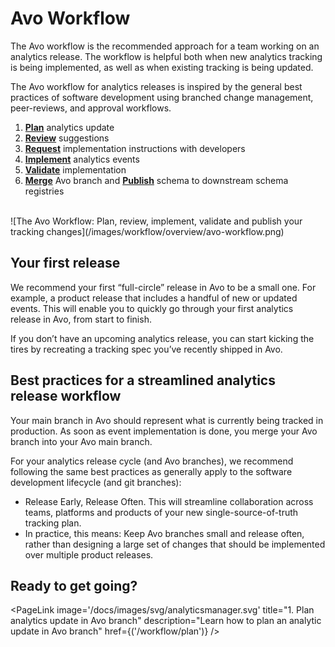 

# Avo Workflow

The Avo workflow is the recommended approach for a team working on an analytics release. The workflow is helpful both when new analytics tracking is being implemented, as well as when existing tracking is being updated.

The Avo workflow for analytics releases is inspired by the general best practices of software development using branched change management, peer-reviews, and approval workflows.

1. **[Plan](/workflow/plan)** analytics update
2. **[Review](/workflow/review)** suggestions
3. **[Request](/workflow/request-implementation)** implementation instructions with developers
4. **[Implement](/workflow/implement)** analytics events
5. **[Validate](/workflow/validate)** implementation
6. **[Merge](/workflow/merge-publish)** Avo branch and **[Publish](/workflow/merge-publish)** schema to downstream schema registries

<br />
![The Avo Workflow: Plan, review, implement, validate and publish your tracking changes](/images/workflow/overview/avo-workflow.png)

## Your first release

We recommend your first “full-circle” release in Avo to be a small one. For example, a product release that includes a handful of new or updated events. This will enable you to quickly go through your first analytics release in Avo, from start to finish.

If you don’t have an upcoming analytics release, you can start kicking the tires by recreating a tracking spec you’ve recently shipped in Avo.

## Best practices for a streamlined analytics release workflow

Your main branch in Avo should represent what is currently being tracked in production. As soon as event implementation is done, you merge your Avo branch into your Avo main branch.

For your analytics release cycle (and Avo branches), we recommend following the same best practices as generally apply to the software development lifecycle (and git branches):

- Release Early, Release Often. This will streamline collaboration across teams, platforms and products of your new single-source-of-truth tracking plan.
- In practice, this means: Keep Avo branches small and release often, rather than designing a large set of changes that should be implemented over multiple product releases.

## Ready to get going?

<PageLink
  image='/docs/images/svg/analyticsmanager.svg'
  title="1. Plan analytics update in Avo branch"
  description="Learn how to plan an analytic update in Avo branch"
  href={('/workflow/plan')}
/>
